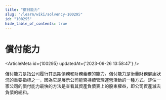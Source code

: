 ```yaml
---
title: "償付能力"
slug: "/learn/wiki/solvency-100295"
id: "100295"
hide_table_of_contents: true
---
```



# 償付能力

<ArticleMeta id={100295} updatedAt={'2023-09-26 13:58:47'} />
<div className='border-solid border-b border-t-0 my-4 border-[var(--ifm-color-gray-300)]' />

償付能力是指公司履行其長期債務和財務義務的能力。償付能力是衡量財務健康狀況的重要指標之一，因為它是展示公司能否持續管理運營活動的一種方式。評估一家公司的償付能力最快的方法是查看其資產負債表上的股東權益，即公司資產減去負債的總和。
